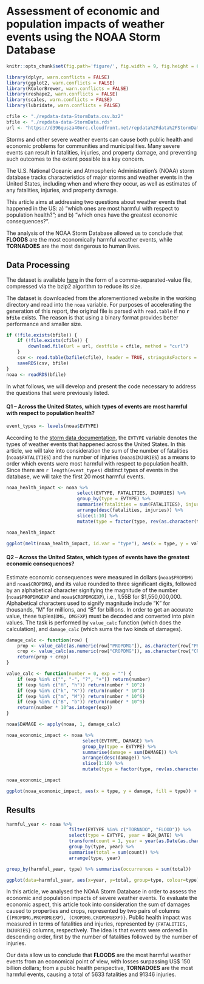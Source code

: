 # Assessment of economic and population impacts of weather events using the NOAA Storm Database

```r
knitr::opts_chunk$set(fig.path='figure/', fig.width = 9, fig.height = 6, dpi = 144)

library(dplyr, warn.conflicts = FALSE)
library(ggplot2, warn.conflicts = FALSE)
library(RColorBrewer, warn.conflicts = FALSE)
library(reshape2, warn.conflicts = FALSE)
library(scales, warn.conflicts = FALSE)
library(lubridate, warn.conflicts = FALSE)

cfile <- "./repdata-data-StormData.csv.bz2"
bfile <- "./repdata-data-StormData.rds"
url <- "https://d396qusza40orc.cloudfront.net/repdata%2Fdata%2FStormData.csv.bz2"
```

Storms and other severe weather events can cause both public health and economic problems for communities and municipalities. Many severe events can result in fatalities, injuries, and property damage, and preventing such outcomes to the extent possible is a key concern.

The U.S. National Oceanic and Atmospheric Administration's (NOAA) storm database tracks characteristics of major storms and weather events in the United States, including when and where they occur, as well as estimates of any fatalities, injuries, and property damage.

This article aims at addressing two questions about weather events that happened in the US: a) "which ones are most harmful with respect to population health?"; and b) "which ones have the greatest economic consequences?".

The analysis of the NOAA Storm Database allowed us to conclude that **FLOODS** are the most economically harmful weather events, while **TORNADOES** are the most dangerous to human lives.

## Data Processing

The dataset is available [here](`r url`) in the form of a comma-separated-value file, compressed via the bzip2 algorithm to reduce its size.

The dataset is downloaded from the aforementioned website in the working directory and read into the `noaa` variable. For purposes of accelerating the generation of this report, the original file is parsed with `read.table` if no **`r bfile`** exists. The reason is that using a binary format provides better performance and smaller size.

```r
if (!file.exists(bfile)) {
    if (!file.exists(cfile)) {
        download.file(url = url, destfile = cfile, method = "curl")
    }
    csv <- read.table(bzfile(cfile), header = TRUE, stringsAsFactors = TRUE, na.strings = "NA", sep = ",", quote = "\"")
    saveRDS(csv, bfile)
}
noaa <- readRDS(bfile)
```

In what follows, we will develop and present the code necessary to address the questions that were previously listed.

#### Q1 -- Across the United States, which types of events are most harmful with respect to population health?

```r
event_types <- levels(noaa$EVTYPE)
```

According to the [storm data documentation](https://d396qusza40orc.cloudfront.net/repdata%2Fpeer2_doc%2Fpd01016005curr.pdf), the `EVTYPE` variable denotes the types of weather events that happened across the United States. In this article, we will take into consideration the sum of the number of fatalities (`noaa$FATALITIES`) and the number of injuries (`noaa$INJURIES`) as a means to order which events were most harmful with respect to population health. Since there are `r length(event_types)` distinct types of events in the database, we will take the first 20 most harmful events.

```r
noaa_health_impact <- noaa %>%
                          select(EVTYPE, FATALITIES, INJURIES) %>%
                          group_by(type = EVTYPE) %>% 
                          summarise(fatalities = sum(FATALITIES), injuries = sum(INJURIES)) %>%
                          arrange(desc(fatalities, injuries)) %>%
                          slice(1:10) %>%
                          mutate(type = factor(type, rev(as.character(type))))

noaa_health_impact

ggplot(melt(noaa_health_impact, id.var = "type"), aes(x = type, y = value, fill = variable)) + geom_bar(stat = "identity") + coord_flip() + scale_y_continuous(labels = comma) + xlab("Severe Weather Event") + ylab("Health Impact (Fatalities + Injuries)") + ggtitle("Public Health Consequences") + scale_fill_manual(values = c("#FF0000", "#FF9912"), name ="Impact", labels=c("Fatalities", "Injuries"))
```

#### Q2 -- Across the United States, which types of events have the greatest economic consequences?

Estimate economic consequences were measured in dollars (`noaa$PROPDMG` and `noaa$CROPDMG`), and its value rounded to three significant digits, followed by an alphabetical character signifying the magnitude of the number (`noaa$PROPDMGEXP` and `noaa$CROPDMGEXP`), i.e., 1.55B for $1,550,000,000. Alphabetical characters used to signify magnitude include "K" for thousands, "M" for millions, and "B" for billions. In order to get an accurate value, these tuples(`DMG, DMGEXP`) must be decoded and converted into plain values. The task is performed by `value_calc` function (which does the calculation), and `damage_calc` (which sums the two kinds of damages).

```r
damage_calc <- function(row) {
    prop <- value_calc(as.numeric(row["PROPDMG"]), as.character(row["PROPDMGEXP"]))
    crop <- value_calc(as.numeric(row["CROPDMG"]), as.character(row["CROPDMGEXP"]))
    return(prop + crop)
}

value_calc <- function(number = 0, exp = "") {
    if (exp %in% c("", "-", "?", "+")) return(number)
    if (exp %in% c("H", "h")) return(number * 10^2)
    if (exp %in% c("k", "K")) return(number * 10^3)
    if (exp %in% c("m", "M")) return(number * 10^6)
    if (exp %in% c("B", "b")) return(number * 10^9)
    return(number * 10^as.integer(exp))
}

noaa$DAMAGE <- apply(noaa, 1, damage_calc)

noaa_economic_impact <- noaa %>%
                            select(EVTYPE, DAMAGE) %>%
                            group_by(type = EVTYPE) %>% 
                            summarise(damage = sum(DAMAGE)) %>%
                            arrange(desc(damage)) %>%
                            slice(1:10) %>%
                            mutate(type = factor(type, rev(as.character(type))))

noaa_economic_impact

ggplot(noaa_economic_impact, aes(x = type, y = damage, fill = type)) + geom_bar(stat = "identity") + scale_fill_manual(values = colorRampPalette(brewer.pal(5,"YlOrRd"))(20)) + coord_flip() + scale_y_continuous(labels = comma) + xlab("Severe Weather Event") + ylab("Damages (US$)") + ggtitle("Economic Consequences") + guides(fill = FALSE)
```


## Results

```r
harmful_year <- noaa %>%
                       filter(EVTYPE %in% c("TORNADO", "FLOOD")) %>%
                       select(type = EVTYPE, year = BGN_DATE) %>%
                       transform(count = 1, year = year(as.Date(as.character(year), "%m/%d/%Y"))) %>%
                       group_by(type, year) %>%
                       summarise(total = sum(count)) %>%
                       arrange(type, year)

group_by(harmful_year, type) %>% summarise(occurrences = sum(total))

ggplot(data=harmful_year, aes(x=year, y=total, group=type, colour=type)) + geom_line() + geom_point(size = 3)  + scale_x_continuous(breaks = c(seq(from = 1950, to = 2011, by = 10))) + scale_y_continuous(breaks = c(seq(from = 0, to = 4000, by = 500))) + scale_color_brewer(palette = "Set1") + xlab("Year") + ylab("Occurrences") + ggtitle("Most Harmful Event Occurrences per Year")
```

In this article, we analysed the NOAA Storm Database in order to assess the economic and population impacts of severe weather events. To evaluate the economic aspect, this article took into consideration the sum of damages caused to properties and crops, represented by two pairs of columns `{(PROPDMG,PROPDMGEXP), (CROPDMG,CROPDMGEXP)}`. Public health impact was measured in terms of fatalities and injuries, represented by `{FATALITIES, INJURIES}` columns, respectively. The idea is that events were ordered in descending order, first by the number of fatalities followed by the number of injuries.

Our data allow us to conclude that **FLOODS** are the most harmful weather events from an economical point of view, with losses surpassing US$ 150 billion dollars; from a public health perspective, **TORNADOES** are the most harmful events, causing a total of 5633 fatalities and 91346 injuries.